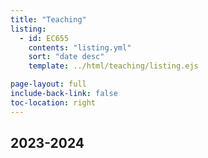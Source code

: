```yaml
---
title: "Teaching"
listing:
  - id: EC655
    contents: "listing.yml"
    sort: "date desc"
    template: ../html/teaching/listing.ejs

page-layout: full
include-back-link: false
toc-location: right
---
```


## 2023-2024

:::{#EC655}
:::










